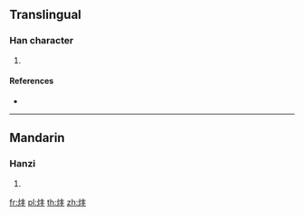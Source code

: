 ==Translingual==

===Han character===
{{Han char|rn=86|rad=火|as=04|sn=8|four=|canj=FQJ}}

# {{defn|Han|sort=火04}}

====References====
* {{Han ref|kx=0667.150|dkj=18912|dj=1076.230|hdz=32191.020|uh=7090|ud=28816}}

----

==Mandarin==

===Hanzi===
{{cmn-hanzi|pin=[[pàng]] ([[pang4]])|wg=p'ang<sup>4</sup>}}

# {{defn|lang=cmn|sort=火04}}

[[fr:炐]]
[[pl:炐]]
[[th:炐]]
[[zh:炐]]